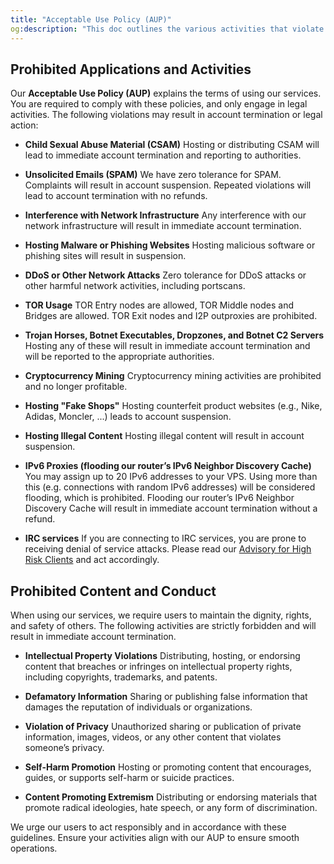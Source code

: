 ```yaml
---
title: "Acceptable Use Policy (AUP)"
og:description: "This doc outlines the various activities that violate EDIS Globals Acceptable Use Policy (AUP), including child sexual abuse material, illegal or ..."
---
```


## Prohibited Applications and Activities

Our **Acceptable Use Policy (AUP)** explains the terms of using our services. You are required to comply with these policies, and only engage in legal activities. The following violations may result in account termination or legal action:

- **Child Sexual Abuse Material (CSAM)**&#x20;
  Hosting or distributing CSAM will lead to immediate account termination and reporting to authorities.

- **Unsolicited Emails (SPAM)**&#x20;
  We have zero tolerance for SPAM. Complaints will result in account suspension. Repeated violations will lead to account termination with no refunds.

- **Interference with Network Infrastructure**
  Any interference with our network infrastructure will result in immediate account termination.

- **Hosting Malware or Phishing Websites**&#x20;
  Hosting malicious software or phishing sites will result in suspension.

- **DDoS or Other Network Attacks**
  Zero tolerance for DDoS attacks or other harmful network activities, including portscans.

- **TOR Usage**
  TOR Entry nodes are allowed, TOR Middle nodes and Bridges are allowed.
  TOR Exit nodes and I2P outproxies are prohibited.

- **Trojan Horses, Botnet Executables, Dropzones, and Botnet C2 Servers**
  Hosting any of these will result in immediate account termination and will be reported to the appropriate authorities.

- **Cryptocurrency Mining**
  Cryptocurrency mining activities are prohibited and no longer profitable.

- **Hosting "Fake Shops"**
  Hosting counterfeit product websites (e.g., Nike, Adidas, Moncler, ...) leads to account suspension.

- **Hosting Illegal Content**
  Hosting illegal content will result in account suspension.

- **IPv6 Proxies (flooding our router’s IPv6 Neighbor Discovery Cache)**
  You may assign up to 20 IPv6 addresses to your VPS. Using more than this (e.g. connections with random IPv6 addresses) will be considered flooding, which is prohibited. Flooding our router’s IPv6 Neighbor Discovery Cache will result in immediate account termination without a refund.

- **IRC services**
  If you are connecting to IRC services, you are prone to receiving denial of service attacks.
  Please read our <a href="https://docs.edisglobal.com/advisory-for-high-risk-clients" target="_blank">Advisory for High Risk Clients</a> and act accordingly.

## **Prohibited Content and Conduct**

When using our services, we require users to maintain the dignity, rights, and safety of others. The following activities are strictly forbidden and will result in immediate account termination.

- **Intellectual Property Violations**
  Distributing, hosting, or endorsing content that breaches or infringes on intellectual property rights, including copyrights, trademarks, and patents.

- **Defamatory Information**
  Sharing or publishing false information that damages the reputation of individuals or organizations.

- **Violation of Privacy**
  Unauthorized sharing or publication of private information, images, videos, or any other content that violates someone’s privacy.

- **Self-Harm Promotion**
  Hosting or promoting content that encourages, guides, or supports self-harm or suicide practices.

- **Content Promoting Extremism**
  Distributing or endorsing materials that promote radical ideologies, hate speech, or any form of discrimination.

We urge our users to act responsibly and in accordance with these guidelines. Ensure your activities align with our AUP to ensure smooth operations.
